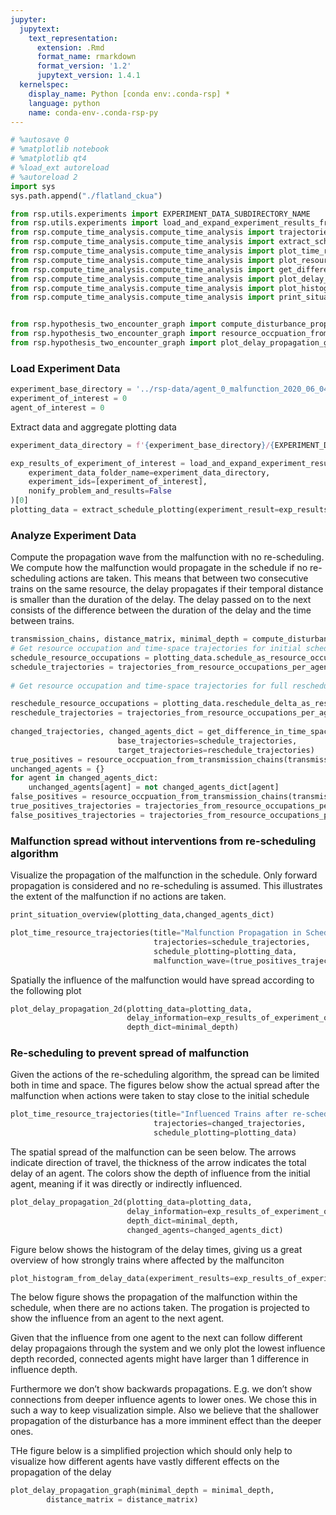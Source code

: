```yaml
---
jupyter:
  jupytext:
    text_representation:
      extension: .Rmd
      format_name: rmarkdown
      format_version: '1.2'
      jupytext_version: 1.4.1
  kernelspec:
    display_name: Python [conda env:.conda-rsp] *
    language: python
    name: conda-env-.conda-rsp-py
---
```


```python
# %autosave 0
# %matplotlib notebook
# %matplotlib qt4
# %load_ext autoreload
# %autoreload 2
import sys
sys.path.append("./flatland_ckua")

from rsp.utils.experiments import EXPERIMENT_DATA_SUBDIRECTORY_NAME
from rsp.utils.experiments import load_and_expand_experiment_results_from_data_folder
from rsp.compute_time_analysis.compute_time_analysis import trajectories_from_resource_occupations_per_agent
from rsp.compute_time_analysis.compute_time_analysis import extract_schedule_plotting
from rsp.compute_time_analysis.compute_time_analysis import plot_time_resource_trajectories
from rsp.compute_time_analysis.compute_time_analysis import plot_resource_time_diagrams
from rsp.compute_time_analysis.compute_time_analysis import get_difference_in_time_space_trajectories
from rsp.compute_time_analysis.compute_time_analysis import plot_delay_propagation_2d
from rsp.compute_time_analysis.compute_time_analysis import plot_histogram_from_delay_data
from rsp.compute_time_analysis.compute_time_analysis import print_situation_overview


from rsp.hypothesis_two_encounter_graph import compute_disturbance_propagation_graph
from rsp.hypothesis_two_encounter_graph import resource_occpuation_from_transmission_chains
from rsp.hypothesis_two_encounter_graph import plot_delay_propagation_graph

```

### Load Experiment Data

```python
experiment_base_directory = '../rsp-data/agent_0_malfunction_2020_06_04T19_17_28/'
experiment_of_interest = 0
agent_of_interest = 0
```

Extract data and aggregate plotting data

```python
experiment_data_directory = f'{experiment_base_directory}/{EXPERIMENT_DATA_SUBDIRECTORY_NAME}'

exp_results_of_experiment_of_interest = load_and_expand_experiment_results_from_data_folder(
    experiment_data_folder_name=experiment_data_directory,
    experiment_ids=[experiment_of_interest],
    nonify_problem_and_results=False
)[0]
plotting_data = extract_schedule_plotting(experiment_result=exp_results_of_experiment_of_interest,sorting_agent_id=agent_of_interest)
```

### Analyze Experiment Data

Compute the propagation wave from the malfunction with no re-scheduling. We compute how the malfunction would propagate in the schedule if no re-scheduling actions are taken. This means that between two consecutive trains on the same resource, the delay propagates if their temporal distance is smaller than the duration of the delay. The delay passed on to the next consists of the difference between the duration of the delay and the time between trains.

```python
transmission_chains, distance_matrix, minimal_depth = compute_disturbance_propagation_graph(schedule_plotting=plotting_data)
# Get resource occupation and time-space trajectories for initial schedule
schedule_resource_occupations = plotting_data.schedule_as_resource_occupations.sorted_resource_occupations_per_agent
schedule_trajectories = trajectories_from_resource_occupations_per_agent(schedule_resource_occupations
                                                                         ,plotting_data.plotting_information)
# Get resource occupation and time-space trajectories for full reschedule

reschedule_resource_occupations = plotting_data.reschedule_delta_as_resource_occupations.sorted_resource_occupations_per_agent
reschedule_trajectories = trajectories_from_resource_occupations_per_agent(reschedule_resource_occupations,
                                                                           plotting_data.plotting_information)
changed_trajectories, changed_agents_dict = get_difference_in_time_space_trajectories(
                        base_trajectories=schedule_trajectories,
                        target_trajectories=reschedule_trajectories)
true_positives = resource_occpuation_from_transmission_chains(transmission_chains,changed_agents_dict)
unchanged_agents = {}
for agent in changed_agents_dict:
    unchanged_agents[agent] = not changed_agents_dict[agent]
false_positives = resource_occpuation_from_transmission_chains(transmission_chains,unchanged_agents)
true_positives_trajectories = trajectories_from_resource_occupations_per_agent({0:true_positives},plotting_data.plotting_information)
false_positives_trajectories = trajectories_from_resource_occupations_per_agent({0:false_positives},plotting_data.plotting_information)

```

### Malfunction spread without interventions from re-scheduling algorithm

Visualize the propagation of the malfunction in the schedule. Only forward propagation is considered and no re-scheduling is assumed. This illustrates the extent of the malfunction if no actions are taken.

```python
print_situation_overview(plotting_data,changed_agents_dict)
```

```python
plot_time_resource_trajectories(title="Malfunction Propagation in Schedule",
                                trajectories=schedule_trajectories,
                                schedule_plotting=plotting_data,
                                malfunction_wave=(true_positives_trajectories,false_positives_trajectories))
```

Spatially the influence of the malfunction would have spread according to the following plot

```python
plot_delay_propagation_2d(plotting_data=plotting_data,
                          delay_information=exp_results_of_experiment_of_interest.lateness_delta_after_malfunction,
                          depth_dict=minimal_depth)
```

### Re-scheduling to prevent spread of malfunction

Given the actions of the re-scheduling algorithm, the spread can be limited both in time and space. The figures below show the actual spread after the malfunction when actions were taken to stay close to the initial schedule

```python
plot_time_resource_trajectories(title="Influenced Trains after re-scheduling",
                                trajectories=changed_trajectories,
                                schedule_plotting=plotting_data)
```

The spatial spread of the malfunction can be seen below. The arrows indicate direction of travel, the thickness of the arrow indicates the total delay of an agent. The colors show the depth of influence from the initial agent, meaning if it was directly or indirectly influenced.

```python
plot_delay_propagation_2d(plotting_data=plotting_data,
                          delay_information=exp_results_of_experiment_of_interest.lateness_delta_after_malfunction,
                          depth_dict=minimal_depth,
                          changed_agents=changed_agents_dict)
```

Figure below shows the histogram of the delay times, giving us a great overview of how strongly trains where affected by the malfunciton

```python
plot_histogram_from_delay_data(experiment_results=exp_results_of_experiment_of_interest)
```

The below figure shows the propagation of the malfunction within the schedule, when there are no actions taken. The progation is projected to show the influence from an agent to the next agent.

Given that the influence from one agent to the next can follow different delay propagaions through the system and we only plot the lowest influence depth recorded, connected agents might have larger than 1 difference in influence depth.

Furthermore we don't show backwards propagations. E.g. we don't show connections from deeper influence agents to lower ones. We chose this in such a way to keep visualization simple. Also we believe that the shallower propagation of the disturbance has a more imminent effect than the deeper ones.

THe figure below is a simplified projection which should only help to visualize how different agents have vastly different effects on the propagation of the delay

```python
plot_delay_propagation_graph(minimal_depth = minimal_depth,
        distance_matrix = distance_matrix)
```

```python

```
